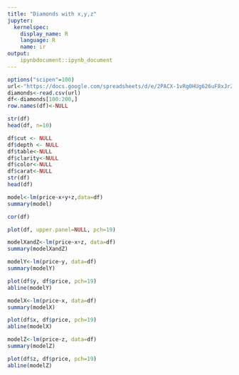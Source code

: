 ```yaml
---
title: "Diamonds with x,y,z"
jupyter:
  kernelspec:
    display_name: R
    language: R
    name: ir
output:
    ipynbdocument::ipynb_document
---
```



```r
options("scipen"=100)
url<-"https://docs.google.com/spreadsheets/d/e/2PACX-1vRg0HUg626uF8xJrZaYZsgOa2Gtfhlnsn00e9fPofb01nRreOucglncXo1xU_cwhueUY8iqC_60ua9t/pub?gid=1994063173&single=true&output=csv"
diamonds<-read.csv(url)
df<-diamonds[100:200,]
row.names(df)<-NULL
```

```r
str(df)
head(df, n=10)
```

```r
df$cut <- NULL
df$depth <- NULL
df$table<-NULL
df$clarity<-NULL
df$color<-NULL
df$carat<-NULL
str(df)
head(df)
```

```r
model<-lm(price~x+y+z,data=df)
summary(model)
```

```r
cor(df)
```

```r
plot(df, upper.panel=NULL, pch=19)
```

```r
modelXandZ<-lm(price~x+z, data=df)
summary(modelXandZ)
```

```r
modelY<-lm(price~y, data=df)
summary(modelY)

plot(df$y, df$price, pch=19)
abline(modelY)
```

```r
modelX<-lm(price~x, data=df)
summary(modelX)

plot(df$x, df$price, pch=19)
abline(modelX)
```

```r
modelZ<-lm(price~z, data=df)
summary(modelZ)

plot(df$z, df$price, pch=19)
abline(modelZ)
```
